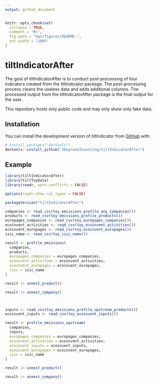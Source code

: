 ```yaml
---
output: github_document
---
```


```r
knitr::opts_chunk$set(
  collapse = TRUE,
  comment = "#>",
  fig.path = "man/figures/README-",
  out.width = "100%"
)
```

# tiltIndicatorAfter

The goal of tiltIndicatorAfter is to conduct post-processing of four indicators created from the tiltIndicator package. The post-processing process cleans the useless data and adds additional columns. The processed output from the tiltIndicatorAfter package is the final output for the user.

This repository hosts only public code and may only show only fake data.

## Installation

You can install the development version of tiltIndicator from [GitHub](https://github.com/) with:

``` r
# install.packages("devtools")
devtools::install_github("2DegreesInvesting/tiltIndicatorAfter")
```

## Example

```r
library(tiltIndicatorAfter)
library(tiltToyData)
library(readr, warn.conflicts = FALSE)

options(readr.show_col_types = FALSE)

packageVersion("tiltIndicatorAfter")

companies <- read_csv(toy_emissions_profile_any_companies())
products <- read_csv(toy_emissions_profile_products())
europages_companies <- read_csv(toy_europages_companies())
ecoinvent_activities <- read_csv(toy_ecoinvent_activities())
ecoinvent_europages <- read_csv(toy_ecoinvent_europages())
isic_name <- read_csv(toy_isic_name())

result <- profile_emissions(
  companies,
  products,
  europages_companies = europages_companies,
  ecoinvent_activities = ecoinvent_activities,
  ecoinvent_europages = ecoinvent_europages,
  isic = isic_name
)

result |> unnest_product()

result |> unnest_company()



inputs <- read_csv(toy_emissions_profile_upstream_products())
ecoinvent_inputs <- read_csv(toy_ecoinvent_inputs())

result <- profile_emissions_upstream(
  companies,
  inputs,
  europages_companies = europages_companies,
  ecoinvent_activities = ecoinvent_activities,
  ecoinvent_inputs = ecoinvent_inputs,
  ecoinvent_europages = ecoinvent_europages,
  isic = isic_name
)

result |> unnest_product()

result |> unnest_company()
```
